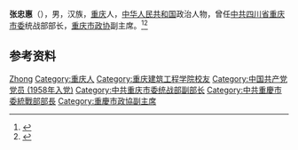 '''张忠惠'''（{{bd|1937年|8月|}}），男，汉族，[[重庆|重庆]]人，[[中华人民共和国|中华人民共和国]]政治人物，曾任[[中国共产党重庆市委员会|中共四川省重庆市委]]统战部部长，[[重庆市政协|重庆市政协]]副主席。<ref>{{Cite web|title=张忠惠|url=http://www.cqzx.gov.cn/cqzx_content/2018-01/17/content_406006.htm|accessdate=2020-09-05|work=重庆政协|archive-date=2018-12-07|archive-url=https://web.archive.org/web/20181207090926/http://cqzx.gov.cn/cqzx_content/2018-01/17/content_406006.htm|dead-url=yes}}</ref><ref>{{Cite book|title=中华人民共和国职官志|author=何虎生, 李耀东, 向常福主编|publisher=中国社会出版社|year=2003|isbn=9787800883934|location=北京|pages=}}</ref>

== 参考资料 ==
{{reflist}}

{{中国人物小作品}}

{{Authority control}}
{{DEFAULTSORT:Zhang张}}
[[Category:张姓|Zhong]]
[[Category:重庆人|Category:重庆人]]
[[Category:重庆建筑工程学院校友|Category:重庆建筑工程学院校友]]
[[Category:中国共产党党员_(1958年入党)|Category:中国共产党党员 (1958年入党)]]
[[Category:中共重庆市委统战部副部长|Category:中共重庆市委统战部副部长]]
[[Category:中共重慶市委統戰部部長|Category:中共重慶市委統戰部部長]]
[[Category:重慶市政協副主席|Category:重慶市政協副主席]]